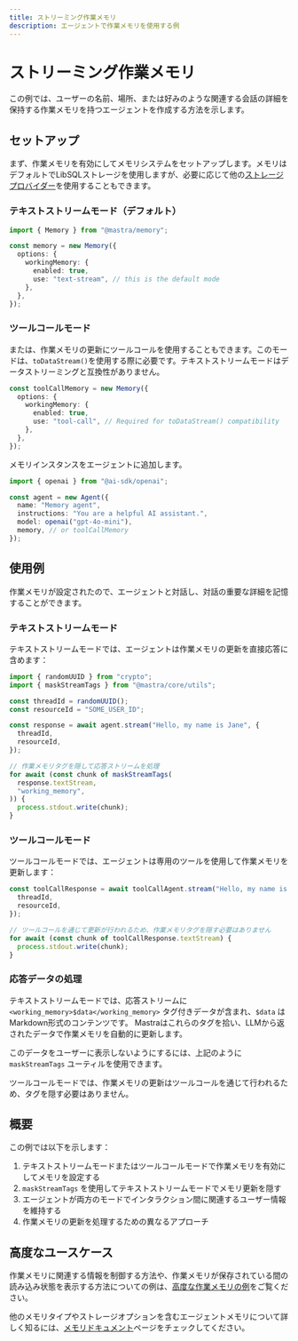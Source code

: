 ---
title: ストリーミング作業メモリ
description: エージェントで作業メモリを使用する例
---

# ストリーミング作業メモリ

この例では、ユーザーの名前、場所、または好みのような関連する会話の詳細を保持する作業メモリを持つエージェントを作成する方法を示します。

## セットアップ

まず、作業メモリを有効にしてメモリシステムをセットアップします。メモリはデフォルトでLibSQLストレージを使用しますが、必要に応じて他の[ストレージプロバイダー](/docs/agents/agent-memory#storage-options)を使用することもできます。

### テキストストリームモード（デフォルト）

```typescript
import { Memory } from "@mastra/memory";

const memory = new Memory({
  options: {
    workingMemory: {
      enabled: true,
      use: "text-stream", // this is the default mode
    },
  },
});
```

### ツールコールモード

または、作業メモリの更新にツールコールを使用することもできます。このモードは、`toDataStream()`を使用する際に必要です。テキストストリームモードはデータストリーミングと互換性がありません。

```typescript
const toolCallMemory = new Memory({
  options: {
    workingMemory: {
      enabled: true,
      use: "tool-call", // Required for toDataStream() compatibility
    },
  },
});
```

メモリインスタンスをエージェントに追加します。

```typescript
import { openai } from "@ai-sdk/openai";

const agent = new Agent({
  name: "Memory agent",
  instructions: "You are a helpful AI assistant.",
  model: openai("gpt-4o-mini"),
  memory, // or toolCallMemory
});
```

## 使用例

作業メモリが設定されたので、エージェントと対話し、対話の重要な詳細を記憶することができます。

### テキストストリームモード

テキストストリームモードでは、エージェントは作業メモリの更新を直接応答に含めます：

```typescript
import { randomUUID } from "crypto";
import { maskStreamTags } from "@mastra/core/utils";

const threadId = randomUUID();
const resourceId = "SOME_USER_ID";

const response = await agent.stream("Hello, my name is Jane", {
  threadId,
  resourceId,
});

// 作業メモリタグを隠して応答ストリームを処理
for await (const chunk of maskStreamTags(
  response.textStream,
  "working_memory",
)) {
  process.stdout.write(chunk);
}
```

### ツールコールモード

ツールコールモードでは、エージェントは専用のツールを使用して作業メモリを更新します：

```typescript
const toolCallResponse = await toolCallAgent.stream("Hello, my name is Jane", {
  threadId,
  resourceId,
});

// ツールコールを通じて更新が行われるため、作業メモリタグを隠す必要はありません
for await (const chunk of toolCallResponse.textStream) {
  process.stdout.write(chunk);
}
```

### 応答データの処理

テキストストリームモードでは、応答ストリームに `<working_memory>$data</working_memory>` タグ付きデータが含まれ、`$data` はMarkdown形式のコンテンツです。
Mastraはこれらのタグを拾い、LLMから返されたデータで作業メモリを自動的に更新します。

このデータをユーザーに表示しないようにするには、上記のように `maskStreamTags` ユーティルを使用できます。

ツールコールモードでは、作業メモリの更新はツールコールを通じて行われるため、タグを隠す必要はありません。

## 概要

この例では以下を示します：

1. テキストストリームモードまたはツールコールモードで作業メモリを有効にしてメモリを設定する
2. `maskStreamTags` を使用してテキストストリームモードでメモリ更新を隠す
3. エージェントが両方のモードでインタラクション間に関連するユーザー情報を維持する
4. 作業メモリの更新を処理するための異なるアプローチ

## 高度なユースケース

作業メモリに関連する情報を制御する方法や、作業メモリが保存されている間の読み込み状態を表示する方法についての例は、[高度な作業メモリの例](/examples/memory/streaming-working-memory-advanced)をご覧ください。

他のメモリタイプやストレージオプションを含むエージェントメモリについて詳しく知るには、[メモリドキュメント](/docs/agents/agent-memory)ページをチェックしてください。
